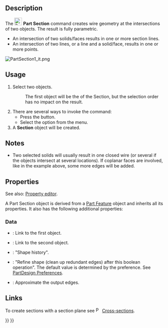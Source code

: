 <languages/>
<translate>

<!--T:8-->
{{Docnav
|[[Part_Sweep|Sweep]]
|[[Part_CrossSections|CrossSections]]
|[[Part_Workbench|Part]]
|IconL=Part_Sweep.svg
|IconR=Part_CrossSections.svg
|IconC=Workbench_Part.svg
}}

<!--T:1-->
{{GuiCommand
|Name=Part Section
|MenuLocation=Part → Section
|Workbenches=[[Part_Workbench|Part]]
|SeeAlso=[[Part_CrossSections|Part CrossSections]]
}}

==Description== <!--T:12--> 

<!--T:2-->
The [[Image:Part_Section.svg|24px|link=]] '''Part Section''' command creates wire geometry at the intersections of two objects. The result is fully parametric.

<!--T:13-->
* An intersection of two solids/faces results in one or more section lines.
* An intersection of two lines, or a line and a solid/face, results in one or more points.

</translate>
[[Image:PartSection1_it.png]]
<translate>
<!--T:14-->
{{Caption|A cube sectioned with a cylinder}}

==Usage== <!--T:4-->

<!--T:5-->
# Select two objects.
#: The first object will be the {{PropertyData|Base}} of the Section, but the selection order has no impact on the result.
# There are several ways to invoke the command:
#* Press the {{Button|[[Image:Part_Section.svg|16px|link=]] [[Part_Section|Section]]}} button.
#* Select the {{MenuCommand|Part → [[Image:Part_Section.svg|16px|link=]] Section}} option from the menu.
# A '''Section''' object will be created.

==Notes==

* Two selected solids will usually result in one closed wire (or several if the objects intersect at several locations). If coplanar faces are involved, like in the example above, some more edges will be added.

==Properties== <!--T:15-->

<!--T:16-->
See also: [[Property_editor|Property editor]].

<!--T:17-->
A Part Section object is derived from a [[Part_Feature|Part Feature]] object and inherits all its properties. It also has the following additional properties:

===Data=== <!--T:18-->

<!--T:19-->
{{Properties_Title|Base}}

<!--T:20-->
* {{PropertyData|Base|Link}}: Link to the first object.
* {{PropertyData|Tool|Link}}: Link to the second object.

<!--T:21-->
{{Properties_Title|Boolean}}

<!--T:22-->
* {{PropertyData|History|ShapeHistory|hidden}}: "Shape history".
* {{PropertyData|Refine|Bool}}: "Refine shape (clean up redundant edges) after this boolean operation". The default value is determined by the {{MenuCommand|Automatically refine model after sketch-based operation}} preference. See [[PartDesign_Preferences#General|PartDesign Preferences]].

<!--T:23-->
{{Properties_Title|Section}}

<!--T:24-->
* {{PropertyData|Approximation|Bool}}: Approximate the output edges.

==Links== <!--T:6-->

<!--T:7-->
To create sections with a section plane see [[Image:Part_CrossSections.svg|16px|link=Part_CrossSections]] [[Part_CrossSections|Cross-sections]].


<!--T:9-->
{{Docnav
|[[Part_Sweep|Sweep]]
|[[Part_CrossSections|CrossSections]]
|[[Part_Workbench|Part]]
|IconL=Part_Sweep.svg
|IconR=Part_CrossSections.svg
|IconC=Workbench_Part.svg
}}

</translate>
{{Part Tools navi{{#translation:}}}}
{{Userdocnavi{{#translation:}}}}
{{clear}}